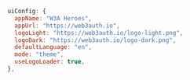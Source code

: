 ```javascript
uiConfig: {
  appName: "W3A Heroes",
  appUrl: "https://web3auth.io",
  logoLight: "https://web3auth.io/logo-light.png",
  logoDark: "https://web3auth.io/logo-dark.png",
  defaultLanguage: "en",
  mode: "theme",
  useLogoLoader: true,
},
```
